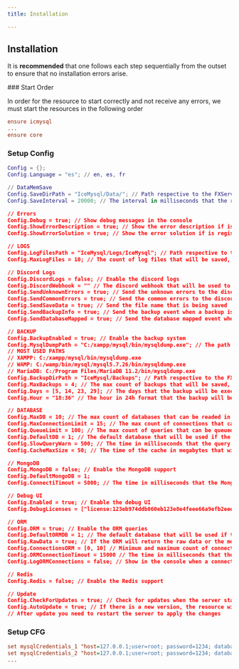 ```yaml
---
title: Installation

---
```


## Installation

<Callout type="info">

It is **recommended** that one follows each step sequentially from the outset to ensure that no installation errors arise.

</Callout>
<Steps>
### Start Order

In order for the resource to start correctly and not receive any errors, we must start the resources in the following order

```cfg {3} showLineNumbers filename="server.cfg"
ensure icmysql
...
ensure core
```

### Setup Config
 
```lua {2} showLineNumbers filename="config.lua"
Config = {};
Config.Language = "es"; // en, es, fr

// DataMemSave
Config.SaveDirPath = "IceMysql/Data/"; // Path respective to the FXServer.exe file
Config.SaveInterval = 20000; // The interval in milliseconds that the resource will save the data in the JSON file don't put a value less than 5000

// Errors
Config.Debug = true; // Show debug messages in the console
Config.ShowErrorDescription = true; // Show the error description if is registered in the list
Config.ShowErrorSolution = true; // Show the error solution if is registered in the list

// LOGS
Config.LogFilesPath = "IceMysql/Logs/IceMysql"; // Path respective to the FXServer.exe file
Config.MaxLogFiles = 10; // The count of log files that will be saved, the oldest will be deleted

// Discord Logs
Config.DiscordLogs = false; // Enable the discord logs
Config.DiscordWebhook = "" // The discord webhook that will be used to send relevant data, if you don't want to send the error reports change the previous value to false
Config.SendUnknownErrors = true; // Send the unknown errors to the discord webhook
Config.SendCommonErrors = true; // Send the common errors to the discord webhook that include a posible solution
Config.SendSaveData = true; // Send the file name that is being saved
Config.SendBackupInfo = true; // Send the backup event when a backup is executed
Config.SendDatabaseMapped = true; // Send the database mapped event when a database is mapped

// BACKUP
Config.BackupEnabled = true; // Enable the backup system
Config.MysqlDumpPath = "C:/xampp/mysql/bin/mysqldump.exe"; // The path of the mysqldump.exe file, in this case is the path of the xampp mysql dump 
// MOST USED PATHS
// XAMPP: C:/xampp/mysql/bin/mysqldump.exe
// WAMP: C:/wamp/bin/mysql/mysql5.7.26/bin/mysqldump.exe
// MariaDB: C:/Program Files/MariaDB 11.2/bin/mysqldump.exe
Config.BackupDirPath = "IceMysql/Backups"; // Path respective to the FXServer.exe file
Config.MaxBackups = 4; // The max count of backups that will be saved, the oldest will be deleted
Config.Days = [5, 14, 23, 29]; // The days that the backup will be executed, if the array is empty the backup will be executed every day
Config.Hour = "18:36" // The hour in 24h format that the backup will be executed, in this example the backup will be executed at 4:30 AM

// DATABASE
Config.MaxDB = 10; // The max count of databases that can be readed in the server.cfg file
Config.MaxConnectionLimit = 15; // The max count of connections that can be created per database(recomend to not alter this value too much)
Config.QueueLimit = 100; // The max count of queries that can be queued per database(recomend to not alter this value too much)
Config.DefaultDB = 1; // The default database that will be used if the database is not specified in the query
Config.SlowQueryWarn = 500; // The time in milliseconds that the query will be considered slow and will be logged in the console
Config.CacheMaxSize = 50; // The time of the cache in megabytes that will be used to store the queries, if the cache is full the oldest query will be deleted, please don't increase a lot this value because the cache is stored in the RAM

// MongoDB
Config.MongoDB = false; // Enable the MongoDB support
Config.DefaultMongoDB = 1;
Config.ConnectiTimout = 5000; // The time in milliseconds that the MongoDB will wait for a connection to be available in the pool, if the time is exceeded a error will be thrown

// Debug UI
Config.Enabled = true; // Enable the debug UI
Config.DebugLicenses = ["license:123eb974ddb060eb123e8e4feee66a9efb2eeebe"] // The licenses of the players that will be able to use the debug UI.

// ORM
Config.ORM = true; // Enable the ORM queries
Config.DefaultORMDB = 1; // The default database that will be used if the database is not specified in the orm query
Config.RawData = true; // If the ORM will return the raw data or the model instance that contains sequelize data
Config.ConnectionsORM = [0, 10] // Minimum and maximum count of connections that will be created for the ORM, this is used to create a pool of connections that will be used by the ORM, this is used to avoid the creation of a connection for each query
Config.ORMConnectionTimout = 15000 // The time in milliseconds that the ORM will wait for a connection to be available in the pool, if the time is exceeded a error will be thrown
Config.LogORMConnections = false; // Show in the console when a connection is created or released by the ORM

// Redis
Config.Redis = false; // Enable the Redis support

// Update
Config.CheckForUpdates = true; // Check for updates when the server starts
Config.AutoUpdate = true; // If there is a new version, the resource will be updated automatically in the next server restart
// After update you need to restart the server to apply the changes
```

### Setup CFG
```cfg
set mysqlCredentials_1 "host=127.0.0.1;user=root; password=1234; database=fxserver; port=3306"
set mysqlCredentials_2 "host=127.0.0.1;user=root; password=1234; database=fxserver2; port=3306"
...
```


</Steps>